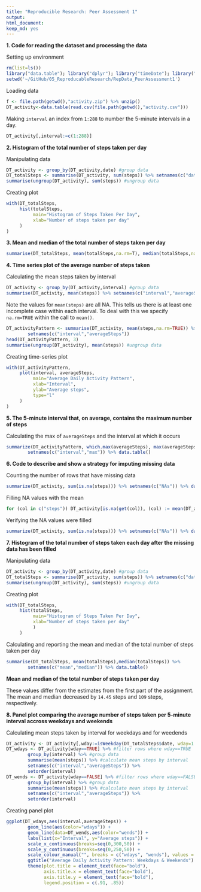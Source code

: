 ```yaml
---
title: "Reproducible Research: Peer Assessment 1"
output: 
html_document:
keep_md: yes
---
```


**1. Code for reading the dataset and processing the data**

Setting up environment
```r
rm(list=ls())
library("data.table"); library("dplyr"); library("timeDate"); library("ggplot2")
setwd('~/GitHub/05_ReproducableResearch/RepData_PeerAssessment1')
```

Loading data
```r
f <- file.path(getwd(),"activity.zip") %>% unzip()
DT_activity<-data.table(read.csv(file.path(getwd(),"activity.csv")))
```

Making `interval` an index from `1:288` to number the 5-minute intervals in a day.
```r
DT_activity[,interval:=c(1:288)]
```

**2. Histogram of the total number of steps taken per day**

Manipulating data
```r
DT_activity <- group_by(DT_activity,date) #group data
DT_totalSteps <- summarise(DT_activity, sum(steps)) %>% setnames(c("date","totalSteps")) 
summarise(ungroup(DT_activity), sum(steps)) #ungroup data
```

Creating plot
```r
with(DT_totalSteps,
     hist(totalSteps, 
          main="Histogram of Steps Taken Per Day",
          xlab="Number of steps taken per day"
     )
)
```

**3. Mean and median of the total number of steps taken per day**

```r
summarise(DT_totalSteps, mean(totalSteps,na.rm=T), median(totalSteps,na.rm=T)) %>% setnames(c("mean","median")) %>% data.table()
```

**4. Time series plot of the average number of steps taken**

Calculating the mean steps taken by interval
```r
DT_activity <- group_by(DT_activity,interval) #group data
summarise(DT_activity, mean(steps)) %>% setnames(c("interval","averageSteps")) %>% head(3)
```

Note the values for `mean(steps)` are all NA. This tells us there is at least one incomplete case within each interval. To deal with this we specify `na.rm=TRUE` within the call to `mean()`.
```r
DT_activityPattern <- summarise(DT_activity, mean(steps,na.rm=TRUE)) %>% 
        setnames(c("interval","averageSteps"))
head(DT_activityPattern, 3)
summarise(ungroup(DT_activity), mean(steps)) #ungroup data
```

Creating time-series plot 
```r
with(DT_activityPattern,
     plot(interval, averageSteps,
          main="Average Daily Activity Pattern",
          xlab="Interval",
          ylab="Average steps",
          type="l"
     )
) 

```

**5. The 5-minute interval that, on average, contains the maximum number of steps**

Calculating the max of `averageSteps` and the interval at which it occurs
```r
summarize(DT_activityPattern, which.max(averageSteps), max(averageSteps)) %>% 
        setnames(c("interval","max")) %>% data.table()
```

**6. Code to describe and show a strategy for imputing missing data**

Counting the number of rows that have missing data
```r
summarize(DT_activity, sum(is.na(steps))) %>% setnames(c("NAs")) %>% data.table()
```

Filling NA values with the mean
```r
for (col in c("steps")) DT_activity[is.na(get(col)), (col) := mean(DT_activity$steps,na.rm=TRUE)]
```

Verifying the NA values were filled
```r
summarize(DT_activity, sum(is.na(steps))) %>% setnames(c("NAs")) %>% data.table()
```

**7. Histogram of the total number of steps taken each day after the missing data has been filled**

Manipulating data
```r
DT_activity <- group_by(DT_activity,date) #group data
DT_totalSteps <- summarise(DT_activity, sum(steps)) %>% setnames(c("date","totalSteps")) 
summarise(ungroup(DT_activity), sum(steps)) #ungroup data
```

Creating plot
```r
with(DT_totalSteps,
     hist(totalSteps, 
          main="Histogram of Steps Taken Per Day",
          xlab="Number of steps taken per day"
          )
     )
```

Calculating and reporting the mean and median of the total number of steps taken per day
```r
summarise(DT_totalSteps, mean(totalSteps),median(totalSteps)) %>% 
        setnames(c("mean","median")) %>% data.table()
```

**Mean and median of the total number of steps taken per day**

These values differ from the estimates from the first part of the assignment. The mean and median decreased by `14.45` steps and `109` steps, respectively. 

**8. Panel plot comparing the average number of steps taken per 5-minute interval accross weekdays and weekends**

Calculating mean steps taken by interval for weekdays and for weedends
```r
DT_activity <- DT_activity[,wday:=isWeekday(DT_totalSteps$date, wday=1:5)] #create wday variable
DT_wdays <- DT_activity[wday==TRUE] %>% #filter rows where wday==TRUE
        group_by(interval) %>% #group data
        summarise(mean(steps)) %>% #calculate mean steps by interval
        setnames(c("interval","averageSteps")) %>%
        setorder(interval)
DT_wends <- DT_activity[wday==FALSE] %>% #filter rows where wday==FALSE
        group_by(interval) %>% #group data
        summarise(mean(steps)) %>% #calculate mean steps by interval
        setnames(c("interval","averageSteps")) %>%
        setorder(interval)
```

Creating panel plot
```r
ggplot(DT_wdays,aes(interval,averageSteps)) + 
        geom_line(aes(color="wdays")) + 
        geom_line(data=DT_wends,aes(color="wends")) + 
        labs(list(x="Interval", y="Average steps")) + 
        scale_x_continuous(breaks=seq(0,300,50)) +
        scale_y_continuous(breaks=seq(0,250,50)) +
        scale_colour_manual("", breaks = c("wdays", "wends"), values = c("blue", "brown")) + 
        ggtitle("Average Daily Activity Pattern: Weekdays & Weekends") + 
        theme(plot.title = element_text(face="bold"),
              axis.title.x = element_text(face="bold"),
              axis.title.y = element_text(face="bold"),
              legend.position = c(.91, .85))
```